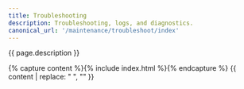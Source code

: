 ```yaml
---
title: Troubleshooting
description: Troubleshooting, logs, and diagnostics.
canonical_url: '/maintenance/troubleshoot/index'
---
```


{{ page.description }}

{% capture content %}{% include index.html %}{% endcapture %}
{{ content | replace: "    ", "" }}
